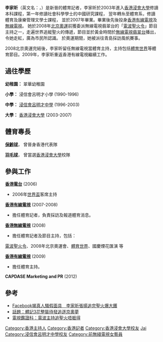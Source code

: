 {{主播資訊
| 主播頭銜     = 有線電視體育新聞記者
| 主播姓名     = 李家昕
| 主播英文名字 = Kayan / Karina / Hitomi
| 綽號         = 家昕、靚妹、靚女
| 主播照片檔案 = 
| 主播照片尺寸 = 
| 主播照片圖說 =
| 主播出生年分 = 
| 主播出生日期 = {{birth date and age|1984|1|25}}
| 出生地       = {{BHKG}}
| 主播逝世年分 = 
| 主播逝世日期 = 
| 逝世地       = 
| 主播年齡     = 
| 國籍         = {{CNHK}}
| 籍貫         = 
| 最高學歷     = 香港浸會大學體育及康樂管理
| 婚姻狀況     = 已婚
| 配偶         = 
| 信仰宗教     = 
| 官方網站     = 
| 備註         = 
|}}
'''李家昕'''（英文名：{{lang|en|'''Lee Ka Yan'''}}，{{bd|1984年|1月25日|catIdx=L李}}）是新晉的體育記者，李家昕於2003年進入[[香港浸會大學|香港浸會大學]]修讀本科課程，第一年修讀社會科學學士的中國研究課程， 翌年轉糸至體育系，修讀體育及康樂管理文學士課程， 並於2007年畢業。畢業後先後投身[[香港有線電視|香港有線電視]]及[[香港電視廣播有限公司|無線電視]]。 她於2008年[[2008年夏季奥林匹克运动会|北京奧運]]前獲委派無線電視翡翠台的「[http://pl.youtube.com/watch?v=KmBwZU3eWK4 電波聖火令]」節目主持之一，走遍世界追縱聖火的傳遞，節目並於黃金時間於[[無線電視翡翠台|無線電視翡翠台]]播出，令她走紅，廣為市民所認識。 於奧運期間，她被派往青島採訪風帆賽事。

2008北京奧運完結後，李家昕留任無線電視當體育主持，主持包括[[體育世界|體育世界]]等體育節目。2009年，李家昕重返香港有線電視繼續工作。

== 過往學歷 ==
'''幼稚園：''' 翠華幼稚園

'''小學：''' 浸信會呂明才小學 (1990-1996)

'''中學：''' [[浸信會呂明才中學|浸信會呂明才中學]] (1996-2003)

'''大學：''' [[香港浸會大學|香港浸會大學]] (2003-2007)

== 體育專長 ==
'''[[保齡球|保齡球]]'''， 曾晉身香港代表隊

'''[[羽毛球|羽毛球]]'''， 曾當選[[香港浸會大學|香港浸會大學]]校隊

== 參與工作 ==
'''[[香港電台|香港電台]]''' (2006)
*2006年[[世界盃|世界盃]]客席主持

'''[[香港有線電視|香港有線電視]]''' (2007-2008)
*擔任體育記者，負責採訪及報道體育消息。

'''[[電視廣播有限公司|香港無線電視]]''' (2008)
*擔任體育記者及節目主持，包括：
[[電波聖火令|電波聖火令]]、2008年北京奧運會、[[體育世界|體育世界]]、國慶煙花匯演 等

'''[[香港有線電視|香港有線電視]]''' (2009)
*擔任體育主持。

'''CAPDASE Marketing and PR''' (2012)

==參考==
*[https://hk.appledaily.com/entertainment/art/20080602/11177982  Facebook揭真人騷假面具　李家昕張揚追完聖火爆大鑊]{{Wayback|url=https://hk.appledaily.com/entertainment/art/20080602/11177982 |date=20190329223811 }}
*[https://hk.sports.appledaily.com/sports/daily/article/20070926/10204274  話題：體記3花整裝待發追逐京奧夢]{{Wayback|url=https://hk.sports.appledaily.com/sports/daily/article/20070926/10204274 |date=20190329224454 }}
*[https://hk.appledaily.com/entertainment/art/20080414/10982866   電視鑑證科：電波主持追聖火唔捱得 ]{{Wayback|url=https://hk.appledaily.com/entertainment/art/20080414/10982866 |date=20190329225357 }}
{{DEFAULTSORT:LEE}}
[[Category:香港主持人|Category:香港主持人]]
[[Category:香港記者|Category:香港記者]]
[[Category:香港浸會大學校友|Category:香港浸會大學校友]]
[[Category:李姓|Jai]]
[[Category:浸信會呂明才中學校友|Category:浸信會呂明才中學校友]]
[[Category:前無綫電視女藝員|Category:前無綫電視女藝員]]